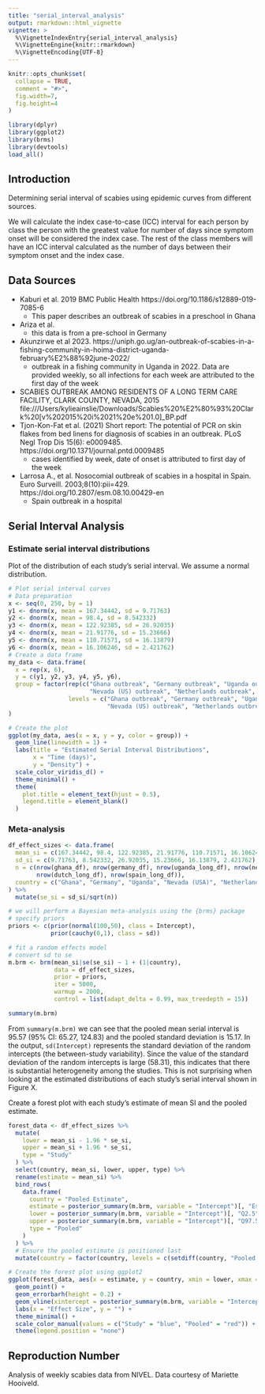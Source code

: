```yaml
---
title: "serial_interval_analysis"
output: rmarkdown::html_vignette
vignette: >
  %\VignetteIndexEntry{serial_interval_analysis}
  %\VignetteEngine{knitr::rmarkdown}
  %\VignetteEncoding{UTF-8}
---
```


```r
knitr::opts_chunk$set(
  collapse = TRUE,
  comment = "#>",
  fig.width=7, 
  fig.height=4
)
```

```r
library(dplyr)
library(ggplot2)
library(brms)
library(devtools)
load_all()
```

## Introduction
Determining serial interval of scabies using epidemic curves from different sources.

We will calculate the index case-to-case (ICC) interval for each person by class the person with the greatest value for number of days since symptom onset will be considered the index case. The rest of the class members will have an ICC interval calculated as the number of days between their symptom onset and the index case.

## Data Sources

  - Kaburi et al. 2019 BMC Public Health https://doi.org/10.1186/s12889-019-7085-6
    - This paper describes an outbreak of scabies in a preschool in Ghana
  - Ariza et al.
    - this data is from a pre-school in Germany
  - Akunzirwe et al 2023. https://uniph.go.ug/an-outbreak-of-scabies-in-a-fishing-community-in-hoima-district-uganda-february%E2%88%92june-2022/
    - outbreak in a fishing community in Uganda in 2022. Data are provided weekly, so all infections for each week are attributed to the first day of the week
  - SCABIES OUTBREAK AMONG RESIDENTS OF A LONG TERM CARE FACILITY, CLARK COUNTY, NEVADA, 2015  file:///Users/kylieainslie/Downloads/Scabies%20%E2%80%93%20Clark%20[v%202015%20i%2021%20e%201.0]_BP.pdf
  - Tjon-Kon-Fat et al. (2021) Short report: The potential of PCR on skin flakes from bed linens for diagnosis of scabies in an outbreak. PLoS Negl Trop Dis 15(6): e0009485. https://doi.org/10.1371/journal.pntd.0009485
    - cases identified by week, date of onset is attributed to first day of the week
  - Larrosa A., et al. Nosocomial outbreak of scabies in a hospital in Spain. Euro Surveill. 2003;8(10):pii=429. https://doi.org/10.2807/esm.08.10.00429-en
    - Spain outbreak in a hospital 
    
## Serial Interval Analysis

### Estimate serial interval distributions
Plot of the distribution of each study's serial interval. We assume a normal distribution.
```r
# Plot serial interval curves
# Data preparation
x <- seq(0, 250, by = 1)
y1 <- dnorm(x, mean = 167.34442, sd = 9.71763)
y2 <- dnorm(x, mean = 98.4, sd = 8.542332)
y3 <- dnorm(x, mean = 122.92385, sd = 26.92035)
y4 <- dnorm(x, mean = 21.91776, sd = 15.23666)
y5 <- dnorm(x, mean = 110.71571, sd = 16.13879)
y6 <- dnorm(x, mean = 16.106246, sd = 2.421762)
# Create a data frame
my_data <- data.frame(
  x = rep(x, 6),
  y = c(y1, y2, y3, y4, y5, y6),
  group = factor(rep(c("Ghana outbreak", "Germany outbreak", "Uganda outbreak",
                       "Nevada (US) outbreak", "Netherlands outbreak", "Spain outbreak"), each = length(x)),
                 levels = c("Ghana outbreak", "Germany outbreak", "Uganda outbreak",
                            "Nevada (US) outbreak", "Netherlands outbreak", "Spain outbreak"))
)

# Create the plot
ggplot(my_data, aes(x = x, y = y, color = group)) +
  geom_line(linewidth = 1) +
  labs(title = "Estimated Serial Interval Distributions",
       x = "Time (days)",
       y = "Density") +
  scale_color_viridis_d() +
  theme_minimal() +
  theme(
    plot.title = element_text(hjust = 0.5),
    legend.title = element_blank()
  )
```

### Meta-analysis
```r
df_effect_sizes <- data.frame(
  mean_si = c(167.34442, 98.4, 122.92385, 21.91776, 110.71571, 16.106246),
  sd_si = c(9.71763, 8.542332, 26.92035, 15.23666, 16.13879, 2.421762),
  n = c(nrow(ghana_df), nrow(germany_df), nrow(uganda_long_df), nrow(nevada_long_df),
        nrow(dutch_long_df), nrow(spain_long_df)),
  country = c("Ghana", "Germany", "Uganda", "Nevada (USA)", "Netherlands", "Spain")
) %>%
  mutate(se_si = sd_si/sqrt(n))

# we will perform a Bayesian meta-analysis using the {brms} package
# specify priors
priors <- c(prior(normal(100,50), class = Intercept),
            prior(cauchy(0,1), class = sd))

# fit a random effects model
# convert sd to se
m.brm <- brm(mean_si|se(se_si) ~ 1 + (1|country),
             data = df_effect_sizes,
             prior = priors,
             iter = 5000,
             warmup = 2000,
             control = list(adapt_delta = 0.99, max_treedepth = 15))

summary(m.brm)
```
From `summary(m.brm)` we can see that the pooled mean serial interval is 95.57 (95% CI: 65.27, 124.83) and the pooled standard deviation is 15.17. In the output, `sd(Intercept)` represents the standard deviation of the random intercepts (the between-study variability). Since the value of the standard deviation of the random intercepts is large (58.31), this indicates that there is substantial heterogeneity among the studies. This is not surprising when looking at the estimated distributions of each study's serial interval shown in Figure X.

Create a forest plot with each study's estimate of mean SI and the pooled estimate.
```r
forest_data <- df_effect_sizes %>%
  mutate(
    lower = mean_si - 1.96 * se_si,
    upper = mean_si + 1.96 * se_si,
    type = "Study"
  ) %>%
  select(country, mean_si, lower, upper, type) %>%
  rename(estimate = mean_si) %>%
  bind_rows(
    data.frame(
      country = "Pooled Estimate",
      estimate = posterior_summary(m.brm, variable = "Intercept")[, "Estimate"],
      lower = posterior_summary(m.brm, variable = "Intercept")[, "Q2.5"],
      upper = posterior_summary(m.brm, variable = "Intercept")[, "Q97.5"],
      type = "Pooled"
    )
  ) %>%
  # Ensure the pooled estimate is positioned last
  mutate(country = factor(country, levels = c(setdiff(country, "Pooled Estimate"), "Pooled Estimate")))

# Create the forest plot using ggplot2
ggplot(forest_data, aes(x = estimate, y = country, xmin = lower, xmax = upper, color = type)) +
  geom_point() +
  geom_errorbarh(height = 0.2) +
  geom_vline(xintercept = posterior_summary(m.brm, variable = "Intercept")[, "Estimate"], linetype = "dashed", color = "red") +
  labs(x = "Effect Size", y = "") +
  theme_minimal() +
  scale_color_manual(values = c("Study" = "blue", "Pooled" = "red")) +
  theme(legend.position = "none")
```

## Reproduction Number
Analysis of weekly scabies data from NIVEL. Data courtesy of Mariette Hooiveld.
